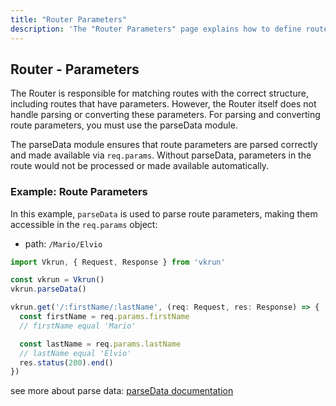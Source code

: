 ```yaml
---
title: "Router Parameters"
description: 'The "Router Parameters" page explains how to define routes with dynamic parameters in VkrunJS and how to access them using the "parseData" module. Learn how to process and retrieve route parameters via "req.params" for building dynamic and flexible endpoints.'
---
```


## Router - Parameters

The Router is responsible for matching routes with the correct structure, including routes that have parameters. However, the Router itself does not handle parsing or converting these parameters. For parsing and converting route parameters, you must use the parseData module.

The parseData module ensures that route parameters are parsed correctly and made available via `req.params`. Without parseData, parameters in the route would not be processed or made available automatically.

### Example: Route Parameters

In this example, `parseData` is used to parse route parameters, making them accessible in the `req.params` object:

- path: `/Mario/Elvio`

```ts
import Vkrun, { Request, Response } from 'vkrun'

const vkrun = Vkrun()
vkrun.parseData()

vkrun.get('/:firstName/:lastName', (req: Request, res: Response) => {
  const firstName = req.params.firstName
  // firstName equal 'Mario'

  const lastName = req.params.lastName
  // lastName equal 'Elvio'
  res.status(200).end()
})
```

see more about parse data: [parseData documentation](/parse-data/introduction)